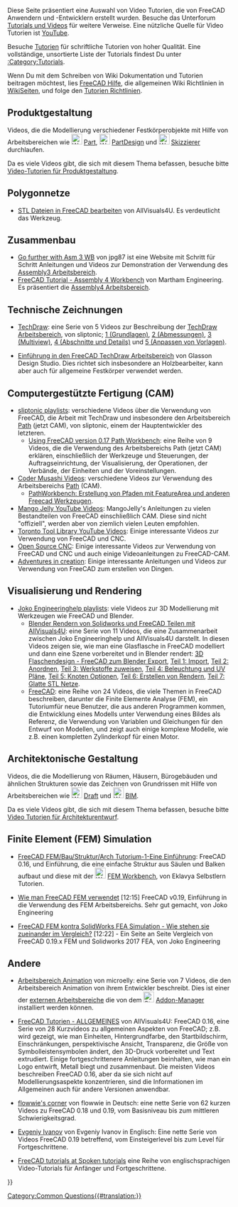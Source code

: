 <languages/>

{{VeryImportantMessage|Bitte beachte die im Tutorial verwendete Version von FreeCAD. Wenn ein Tutorial eine ältere Version des Programms verwendet, kann der allgemeine Modellierungsprozess noch funktionieren, aber einige Werkzeuge können sich in neueren Versionen geändert haben. Füge keine Videos hinzu, die mit Version 0.16 oder älter erstellt wurden, da diese Versionen als veraltet gelten.}}

<div class="mw-translate-fuzzy">
Diese Seite präsentiert eine Auswahl von Video Tutorien, die von FreeCAD Anwendern und -Entwicklern erstellt wurden. Besuche das Unterforum [https://forum.freecadweb.org/viewforum.php?f=36 Tutorials und Videos] für weitere Verweise. Eine nützliche Quelle für Video Tutorien ist [https://YouTube.com YouTube].
</div>

Besuche [[tutorials/de|Tutorien]] für schriftliche Tutorien von hoher Qualität. Eine vollständige, unsortierte Liste der Tutorials findest Du unter [[:Category:Tutorials]].

Wenn Du mit dem Schreiben von Wiki Dokumentation und Tutorien beitragen möchtest, lies [[Help FreeCAD/de|FreeCAD Hilfe]], die allgemeinen Wiki Richtlinien in [[WikiPages/de|WikiSeiten]], und folge den [[tutorial guidelines/de|Tutorien Richtlinien]].

<span id="Product_design"></span>
== Produktgestaltung ==

Videos, die die Modellierung verschiedener Festkörperobjekte mit Hilfe von Arbeitsbereichen wie [[Image:Workbench_Part.svg|24px]] [[Part Workbench/de|Part]], [[Image:Workbench_PartDesign.svg|24px]] [[PartDesign Workbench/de|PartDesign]] und [[Image:Workbench_Sketcher.svg|24px]] [[Sketcher Workbench/de|Skizzierer]] durchlaufen.

Da es viele Videos gibt, die sich mit diesem Thema befassen, besuche bitte [[Video_tutorials_for_product_design/de|Video-Tutorien für Produktgestaltung]].

<span id="Meshes"></span>
== Polygonnetze ==

* [https://www.youtube.com/watch?v=5lwENZeNiNg&feature=youtu.be STL Dateien in FreeCAD bearbeiten] von  AllVisuals4U. Es verdeutlicht das {{Button|[[File:Part_ShapeFromMesh.svg|16px]] [[Part_ShapeFromMesh/de|Part FormAusNetz]]}} Werkzeug.

<span id="Assembly"></span>
== Zusammenbau ==

* [http://help-freecad-jpg87.fr/025c_ass_ex_creat.php Go further with Asm 3 WB] von jpg87 ist eine Website mit Schritt für Schritt Anleitungen und Videos zur Demonstration der Verwendung des [[Assembly3_Workbench/de|Assembly3 Arbeitsbereich]].
* [https://www.youtube.com/watch?v=n04M6nFvdxs FreeCAD Tutorial - Assembly 4 Workbench] von  Martham Engineering. Es präsentiert die [[Assembly4_Workbench|Assembly4 Arbeitsbereich]].

<span id="Technical_drawings"></span>
== Technische Zeichnungen ==

* [https://www.youtube.com/watch?v=7LbOmSGW9F0&list=PLEuOia-QxyFKQnmM1U9yVo7eNrK_Mcln8 TechDraw]: eine Serie von 5 Videos zur Beschreibung der [[TechDraw Workbench/de|TechDraw Arbeitsbereich]], von sliptonic; [https://www.youtube.com/watch?v=7LbOmSGW9F0 1 (Grundlagen)], [https://www.youtube.com/watch?v=z3w84RfvqaE 2 (Abmessungen)], [https://www.youtube.com/watch?v=uNjXg-m38aI 3 (Multiview)], [https://www.youtube.com/watch?v=3zSdeFV6I5o 4 (Abschnitte und Details)] und [https://www.youtube.com/watch?v=kcmdJ7xa7gg 5 (Anpassen von Vorlagen)].

* [https://www.youtube.com/watch?v=TnYMfpdNQoo Einführung in den FreeCAD TechDraw Arbeitsbereich] von Glasson Design Studio. Dies richtet sich insbesondere an Holzbearbeiter, kann aber auch für allgemeine Festkörper verwendet werden.

<span id="Computer-Aided_Manufacturing_(CAM)"></span>
== Computergestützte Fertigung (CAM) ==

* [https://www.youtube.com/user/sliptonic/playlists sliptonic playlists]: verschiedene Videos über die Verwendung von FreeCAD, die Arbeit mit TechDraw und insbesondere den Arbeitsbereich [[Path Workbench/de|Path]] (jetzt CAM), von sliptonic, einem der Hauptentwickler des letzteren.
** [https://www.youtube.com/playlist?list=PLEuOia-QxyFJZSpqb0xOHc9t7MLdCO3io Using FreeCAD version 0.17 Path Workbench]: eine Reihe von 9 Videos, die die Verwendung des Arbeitsbereichs Path (jetzt CAM) erklären, einschließlich der Werkzeuge und Steuerungen, der Auftragseinrichtung, der Visualisierung, der Operationen, der Verbände, der Einheiten und der Voreinstellungen.
* [https://www.youtube.com/channel/UCtNnYMVWGkG-aemOrCtGjCA/videos Coder Musashi Videos]: verschiedene Videos zur Verwendung des Arbeitsbereichs [[Path Workbench/de|Path]] (CAM).
** [https://www.youtube.com/watch?v=MsDIRIkeNJ4 PathWorkbench: Erstellung von Pfaden mit FeatureArea und anderen Freecad Werkzeugen].
* [https://www.youtube.com/@MangoJellySolutions Mango Jelly YouTube Videos]: MangoJelly's Anleitungen zu vielen Bestandteilen von FreeCAD einschließlich CAM. Diese sind nicht "offiziell", werden aber von ziemlich vielen Leuten empfohlen.
* [https://www.youtube.com/@TorontotoollibraryIRBE Toronto Tool Library YouTube Videos]: Einige interessante Videos zur Verwendung von FreeCAD und CNC.
* [https://www.youtube.com/@opensourcecnc Open Source CNC]: Einige interessante Videos zur Verwendung von FreeCAD und CNC und auch einige Videoanleitungen zu FreeCAD-CAM.
* [https://www.youtube.com/@Adventuresincreation Adventures in creation]:  Einige interessante Anleitungen und Videos zur Verwendung von FreeCAD zum erstellen von Dingen.

<span id="Visualization_and_rendering"></span>
== Visualisierung und Rendering ==

* [https://www.youtube.com/channel/UC-CubOaooNwC-3RBKUoAOQQ/playlists Joko Engineeringhelp playlists]: viele Videos zur 3D Modellierung mit Werkzeugen wie FreeCAD und Blender.
** [https://www.youtube.com/watch?v=a__w8eMRx-U&list=PL7eiW2bt21YUfOTUvzA3jtQqF4Vpz21Ut Blender Rendern von Solidworks und FreeCAD Teilen mit AllVisuals4U]: eine Serie von 11 Videos, die eine Zusammenarbeit zwischen Joko Engineeringhelp und AllVisuals4U darstellt. In diesen Videos zeigen sie, wie man eine Glasflasche in FreeCAD modelliert und dann eine Szene vorbereitet und in Blender rendert: [https://www.youtube.com/watch?v=a__w8eMRx-U&list=PL7eiW2bt21YUfOTUvzA3jtQqF4Vpz21Ut 3D Flaschendesign - FreeCAD zum Blender Export], [https://www.youtube.com/watch?v=U7e6-Wfv2b0 Teil 1: Import], [https://www.youtube.com/watch?v=fAvDd7SY-T0 Teil 2: Anordnen], [https://www.youtube.com/watch?v=J8TuRgaBNBU Teil 3: Werkstoffe zuweisen], [https://www.youtube.com/watch?v=0dsvaQVN1VQ Teil 4: Beleuchtung und UV Pläne], [https://www.youtube.com/watch?v=zx0Qvsl6gzw Teil 5: Knoten Optionen], [https://www.youtube.com/watch?v=TRVLZeJ6f28 Teil 6: Erstellen von Rendern], [https://www.youtube.com/watch?v=foTUw3qM13c Teil 7: Glatte STL Netze].
** [https://www.youtube.com/watch?v=dhrynRdBOIg&list=PL7eiW2bt21YU6QEbly78kUgQCNEiDUwSH FreeCAD]: eine Reihe von 24 Videos, die viele Themen in FreeCAD beschreiben, darunter die Finite Elemente Analyse (FEM), ein Tutoriumfür neue Benutzer, die aus anderen Programmen kommen, die Entwicklung eines Modells unter Verwendung eines Bildes als Referenz, die Verwendung von Variablen und Gleichungen für den Entwurf von Modellen, und zeigt auch einige komplexe Modelle, wie z.B. einen kompletten Zylinderkopf für einen Motor.

<span id="Architectural_design"></span>
== Architektonische Gestaltung ==

Videos, die die Modellierung von Räumen, Häusern, Bürogebäuden und ähnlichen Strukturen sowie das Zeichnen von Grundrissen mit Hilfe von Arbeitsbereichen wie [[Image:Workbench_Draft.svg|24px]] [[Draft_Workbench/de|Draft]] und [[Image:Workbench_BIM.svg|24px]]  [[BIM_Workbench/de|BIM]].

Da es viele Videos gibt, die sich mit diesem Thema befassen, besuche bitte [[Video_tutorials_for_architectural_design/de|Video Tutorien für Architekturentwurf]].

<span id="Finite_element_(FEM)_simulation"></span>
== Finite Element (FEM) Simulation ==

* [https://www.youtube.com/watch?v=wAJe1R5NDGw FreeCAD FEM/Bau/Struktur/Arch Tutorium-1-Eine Einführung]: FreeCAD 0.16, und Einführung, die eine einfache Struktur aus Säulen und Balken aufbaut und diese mit der [[Image:Workbench_FEM.svg|24px]] [[FEM Workbench|FEM Workbench]], von Eklavya Selbstlern Tutorien.

* [https://www.youtube.com/watch?v=dhrynRdBOIg Wie man FreeCAD FEM verwendet] [12:15] FreeCAD v0.19, Einführung in die Verwendung des FEM Arbeitsbereichs. Sehr gut gemacht, von Joko Engineering

* [https://www.youtube.com/watch?v=qWtMJagDoRk FreeCAD FEM kontra SolidWorks FEA Simulation - Wie stehen sie zueinander im Vergleich?] [12:22] - Ein Seite an Seite Vergleich von FreeCAD 0.19.x FEM und Solidworks 2017 FEA, von Joko Engineering

<span id="Other"></span>
== Andere ==

* [https://www.youtube.com/watch?v=AQjAa5JxmOg&list=PLIxaznuCUATKzCFbFUFhRwZMJMnYuQ1JB Arbeitsbereich Animation] von microelly: eine Serie von 7 Videos, die den Arbeitsbereich Animation von ihrem Entwickler beschreibt. Dies ist einer der [[external workbenches/de|externen Arbeitsbereiche]] die von dem [[Image:Std_AddonMgr.svg|24px]] [[Std_AddonMgr/de|Addon-Manager]] installiert werden können.

* [https://www.youtube.com/watch?v=WdBQPXeAeMc&list=PLKu--JcOZKTPZjy761ELQ7ba45yZmxOpj FreeCAD Tutorien - ALLGEMEINES] von AllVisuals4U: FreeCAD 0.16, eine Serie von 28 Kurzvideos zu allgemeinen Aspekten von FreeCAD; z.B. wird gezeigt, wie man Einheiten, Hintergrundfarbe, den Startbildschirm, Einschränkungen, perspektivische Ansicht, Transparenz, die Größe von Symbolleistensymbolen ändert, den 3D-Druck vorbereitet und Text extrudiert. Einige fortgeschrittenere Anleitungen beinhalten, wie man ein Logo entwirft, Metall biegt und zusammenbaut. Die meisten Videos beschreiben FreeCAD 0.16, aber da sie sich nicht auf Modellierungsaspekte konzentrieren, sind die Informationen im Allgemeinen auch für andere Versionen anwendbar.

* [https://www.youtube.com/c/flowwiescorner/videos flowwie's corner] von flowwie in Deutsch: eine nette Serie von 62 kurzen Videos zu FreeCAD 0.18 und 0.19, vom Basisniveau bis zum mittleren Schwierigkeitsgrad.

* [https://www.youtube.com/c/CFDIntech/videos Evgeniy Ivanov] von Evgeniy Ivanov in Englisch: Eine nette Serie von Videos FreeCAD 0.19 betreffend, vom Einsteigerlevel bis zum Level für Fortgeschrittene.

* [https://spoken-tutorial.org/tutorial-search/?search_foss=FreeCAD&search_language=English FreeCAD tutorials at Spoken tutorials] eine Reihe von englischsprachigen Video-Tutorials für Anfänger und Fortgeschrittene.

{{Userdocnavi{{#translation:}}}}
[[Category:Common Questions{{#translation:}}]]